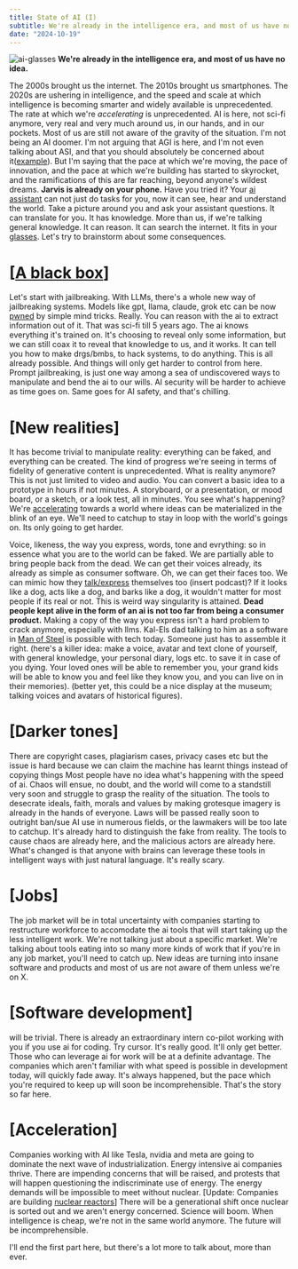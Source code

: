 ```yaml
---
title: State of AI (I)
subtitle: We're already in the intelligence era, and most of us have no idea
date: "2024-10-19"
---
```


![ai-glasses](https://i.imgur.com/MU85LBj.jpeg "cover image")
**We're already in the intelligence era, and most of us have no idea.**

The 2000s brought us the internet. The 2010s brought us smartphones. The 2020s are ushering in intelligence, and the speed and scale at which intelligence is becoming smarter
and widely available is unprecedented. The rate at which we're *accelerating* is unprecedented.
AI is here, not sci-fi anymore, very real and very much around us, in our hands, and in our pockets.
Most of us are still not aware of the gravity of the situation.
I'm not being an AI doomer. I'm not arguing that AGI is here, and I'm not even talking about ASI, and that you should absolutely be concerned about it([example](https://situational-awareness.ai/)).
But I'm saying that the pace at which we're moving, the pace of innovation, and the pace at which we're building has started to skyrocket,
and the ramifications of this are far reaching, beyond anyone's wildest dreams.
**Jarvis is already on your phone.** Have you tried it?
Your [ai assistant](https://openai.com/index/hello-gpt-4o/) can not just do tasks for you, now it can see, hear and understand the world.
Take a picture around you and ask your assistant questions. It can translate for you. It has knowledge. More than us, if we're talking general knowledge. It can reason. It can search the internet.
It fits in your [glasses](https://about.fb.com/news/2024/09/introducing-orion-our-first-true-augmented-reality-glasses/).
Let's try to brainstorm about some consequences.

# [[A black box](https://hackaday.com/2024/07/03/peering-into-the-black-box-of-large-language-models/)]
Let's start with jailbreaking.
With LLMs, there's a whole new way of jailbreaking systems.
Models like gpt, llama, claude, grok etc can be now [pwned](https://github.com/elder-plinius/L1B3RT45/blob/main/OPENAI.mkd) by simple mind tricks. Really.
You can reason with the ai to extract information out of it. That was sci-fi till 5 years ago.
The ai knows everything it's trained on. It's choosing to reveal only some information,
but we can still coax it to reveal that knowledge to us, and it works.
It can tell you how to make drgs/bmbs, to hack systems, to do anything. This is all already possible. And things will only get harder to control from here.
Prompt jailbreaking, is just one way among a sea of undiscovered ways to manipulate and bend the ai to our wills.
AI security will be harder to achieve as time goes on. Same goes for AI safety, and that's chilling.

# [New realities]
It has become trivial to manipulate reality: everything can be faked, and everything can be created.
The kind of progress we're seeing in terms of fidelity of generative content is unprecedented.
What is reality anymore? This is not just limited to video and audio. You can convert a basic idea to a prototype in hours if not minutes.
A storyboard, or a presentation, or mood board, or a sketch, or a look test, all in minutes. You see what's happening?
We're [accelerating](https://en.wikipedia.org/wiki/Effective_accelerationism) towards a world where ideas can be materialized in the blink of an eye.
We'll need to catchup to stay in loop with the world's goings on. Its only going to get harder.

Voice, likeness, the way you express, words, tone and evrything: so in essence what you are to the world can be faked.
We are partially able to bring people back from the dead. We can get their voices already, its already as simple as consumer software.
Oh, we can get their faces too. We can mimic how they [talk/express](https://podcast.ai/) themselves too (insert podcast)? 
If it looks like a dog, acts like a dog, and barks like a dog, it wouldn't matter for most people if its real or not.
This is weird way singularity is attained. **Dead people kept alive in the form of an ai is not too far from being a consumer product.**
Making a copy of the way you express isn't a hard problem to crack anymore, especially with llms.
Kal-Els dad talking to him as a software in [Man of Steel](https://www.youtube.com/watch?v=eTF2Mqr5i9c) is possible with tech today.
Someone just has to assemble it right.
(here's a killer idea: make a voice, avatar and text clone of yourself, with general knowledge, your personal diary, logs etc. to save it in case of you dying.
Your loved ones will be able to remember you, your grand kids will be able to know you and feel like they know you, and you can live on in their memories).
(better yet, this could be a nice display at the museum; talking voices and avatars of historical figures).

# [Darker tones]
There are copyright cases, plagiarism cases, privacy cases etc but the issue is hard because we can claim the machine has learnt things instead of copying things
Most people have no idea what's happening with the speed of ai.
Chaos will ensue, no doubt, and the world will come to a standstill very soon and struggle to grasp the reality of the situation.
The tools to desecrate ideals, faith, morals and values by making grotesque imagery is already in the hands of everyone.
Laws will be passed really soon to outright ban/sue AI use in numerous fields, or the lawmakers will be too late to catchup.
It's already hard to distinguish the fake from reality. The tools to cause chaos are already here, and the malicious actors are already here.
What's changed is that anyone with brains can leverage these tools in intelligent ways with just natural language. It's really scary.

# [Jobs]
The job market will be in total uncertainty with companies starting to restructure workforce to accomodate the ai tools
that will start taking up the less intelligent work. We're not talking just about a specific market.
We're talking about tools eating into so many more kinds of work that if you're in any job market, you'll need to catch up.
New ideas are turning into insane software and products and most of us are not aware of them unless we're on X. 

# [Software development]
will be trivial. There is already an extraordinary intern co-pilot working with you if you use ai for coding. Try cursor.
It's really good. It'll only get better. Those who can leverage ai for work will be at a definite advantage.
The companies which aren't familiar with what speed is possible in development today, will quickly fade away.
It's always happened, but the pace which you're required to keep up will soon be incomprehensible. That's the story so far here.

# [Acceleration]
Companies working with AI like Tesla, nvidia and meta are going to dominate the next wave of industrialization.
Energy intensive ai companies thrive. There are impending concerns that will be raised, and protests that will happen questioning the indiscriminate use of energy.
The energy demands will be impossible to meet without nuclear.
[Update: Companies are building [nuclear reactors](https://www.nytimes.com/2024/10/16/business/energy-environment/amazon-google-microsoft-nuclear-energy.html)] 
There will be a generational shift once nuclear is sorted out and we aren't energy concerned. Science will boom.
When intelligence is cheap, we're not in the same world anymore. The future will be incomprehensible.

I'll end the first part here, but there's a lot more to talk about, more than ever.
